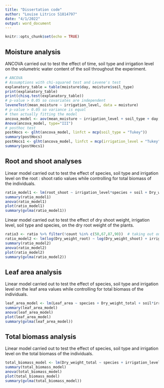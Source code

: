 ```yaml
---
title: "Dissertation code"
author: "Louise Litrico S1814797"
date: "4/1/2022"
output: word_document
---
```


```r
knitr::opts_chunk$set(echo = TRUE)
```

## Moisture analysis

ANCOVA carried out to test the effect of time, soil type and irrigation level on the volumetric water content of the soil throughout the experiment. 

```r
# ANCOVA
# Assumptions with chi-squared test and Levene's test
explanatory_table = table(moisture$day, moisture$soil_type)
print(explanatory_table)
print(chisq.test(explanatory_table))
# p-value > 0.05 so covariates are independent 
leveneTest(mean_moisture ~ irrigation_level, data = moisture)
# p-value > 0.05 so variance is equal 
# then actually fitting the model
ancova_model <- aov(mean_moisture ~ irrigation_level + soil_type + day, data = moisture)
Anova(ancova_model, type="III") 
# posthoc test 
postHocs <- glht(ancova_model, linfct = mcp(soil_type = "Tukey"))
summary(postHocs)
postHocs1 <- glht(ancova_model, linfct = mcp(irrigation_level = "Tukey"))
summary(postHocs1)
```

## Root and shoot analyses

Linear model carried out to test the effect of species, soil type and irrigation level on the root : shoot ratio values while controlling for total biomass of the individuals. 

```r
ratio_model1 <- lm(root_shoot ~ irrigation_level*species + soil + Dry_weight_total, data = ratio)
summary(ratio_model1)
anova(ratio_model1)
plot(ratio_model1)
summary(gvlma(ratio_model1))
```

Linear model carried out to test the effect of dry shoot weight, irrigation level, soil type and species, on the dry root weight of the plants. 

```r
ratio3 <- ratio %>% filter(!count %in% c(50,67,87,90))  # taking out outliers
ratio_model2 <- lm(log(Dry_weight_root) ~ log(Dry_weight_shoot) + irrigation_level*soil + species, data = ratio3)
summary(ratio_model2)
anova(ratio_model2)
plot(ratio_model2)
summary(gvlma(ratio_model2))
```

## Leaf area analysis

Linear model carried out to test the effect of species, soil type and irrigation level on the leaf area values while controlling for total biomass of the individuals. 

```r
leaf_area_model <- lm(Leaf_area ~ species + Dry_weight_total + soil*irrigation_level, data = ratio)
summary(leaf_area_model)
anova(leaf_area_model)
plot(leaf_area_model)
summary(gvlma(leaf_area_model))
```

## Total biomass analysis

Linear model carried out to test the effect of species, soil type and irrigation level on the total biomass of the individuals. 

```r
total_biomass_model <- lm(Dry_weight_total ~ species + irrigation_level*soil, data = ratio)
summary(total_biomass_model)
anova(total_biomass_model)
plot(total_biomass_model)
summary(gvlma(total_biomass_model))
```